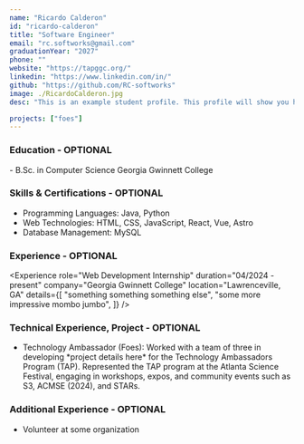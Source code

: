 ```yaml
---
name: "Ricardo Calderon"
id: "ricardo-calderon"
title: "Software Engineer"
email: "rc.softworks@gmail.com"
graduationYear: "2027"
phone: ""
website: "https://tapggc.org/"
linkedin: "https://www.linkedin.com/in/"
github: "https://github.com/RC-softworks"
image: ./RicardoCalderon.jpg
desc: "This is an example student profile. This profile will show you how each field populates the page. :)"

projects: ["foes"]
---
```


### Education  - OPTIONAL
<div>
- B.Sc. in Computer Science Georgia Gwinnett College
</div>

### Skills & Certifications - OPTIONAL
<ul>
  <li> Programming Languages: Java, Python</li>
  <li>Web Technologies: HTML, CSS, JavaScript, React, Vue, Astro</li>
  <li>Database Management: MySQL</li>
</ul>

### Experience - OPTIONAL
<Experience 
  role="Web Development Internship" 
  duration="04/2024 - present" 
  company="Georgia Gwinnett College" 
  location="Lawrenceville, GA"
  details={[
    "something something something else",
    "some more impressive mombo jumbo",
  ]}
/>

### Technical Experience, Project - OPTIONAL
<ul>
<li>Technology Ambassador (Foes): Worked with a team of three in developing *project details here* for the Technology Ambassadors Program (TAP). Represented the TAP program at the Atlanta Science Festival, engaging in workshops, expos, and community events such as S3, ACMSE (2024), and STARs.</li>

</ul>

### Additional Experience - OPTIONAL
<ul>
<li>Volunteer at some organization</li>
</ul>